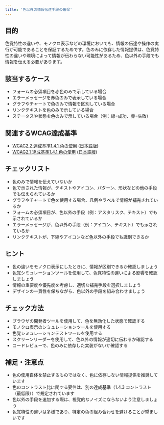 ```yaml
---
title: '色以外の情報伝達手段の確保'
---
```


## 目的

色覚特性の違いや、モノクロ表示などの環境においても、情報の伝達や操作の実行が可能であることを保証するためです。色のみに依存した情報提供は、色覚特性の違いや環境によって情報が伝わらない可能性があるため、色以外の手段でも情報を伝える必要があります。

## 該当するケース

- フォームの必須項目を赤色のみで示している場合
- エラーメッセージを赤色のみで表示している場合
- グラフやチャートで色のみで情報を区別している場合
- リンクテキストを色のみで示している場合
- ステータスや状態を色のみで示している場合（例：緑=成功、赤=失敗）

## 関連するWCAG達成基準

- [WCAG2.2 達成基準1.4.1 色の使用](https://www.w3.org/WAI/WCAG22/Understanding/use-of-color) ([日本語版](https://waic.jp/translations/WCAG21/Understanding/use-of-color))
- [WCAG2.1 達成基準1.4.1 色の使用](https://www.w3.org/WAI/WCAG21/Understanding/use-of-color) ([日本語版](https://waic.jp/translations/WCAG21/Understanding/use-of-color))

## チェックリスト

- 色のみで情報を伝えていないか
- 色で示された情報が、テキストやアイコン、パターン、形状などの他の手段でも伝えられているか
- グラフやチャートで色を使用する場合、凡例やラベルで情報が補完されているか
- フォームの必須項目が、色以外の手段（例：アスタリスク、テキスト）でも示されているか
- エラーメッセージが、色以外の手段（例：アイコン、テキスト）でも示されているか
- リンクテキストが、下線やアイコンなど色以外の手段でも識別できるか

## ヒント

- 色の違いをモノクロ表示にしたときに、情報が区別できるか確認しましょう
- 色覚シミュレーションツールを使用して、色覚特性の違いによる影響を確認しましょう
- 情報の重要度や優先度を考慮し、適切な補完手段を選択しましょう
- デザインの一貫性を保ちながら、色以外の手段を組み合わせましょう

## チェック方法

- ブラウザの開発者ツールを使用して、色を無効化した状態で確認する
- モノクロ表示のシミュレーションツールを使用する
- 色覚シミュレーションテストツールを使用する
- スクリーンリーダーを使用して、色以外の情報が適切に伝わるか確認する
- コードレビューで、色のみに依存した実装がないか確認する

## 補足・注意点

- 色の使用自体を禁止するものではなく、色に依存しない情報提供を推奨しています
- 色のコントラスト比に関する要件は、別の達成基準（1.4.3 コントラスト（最低限））で規定されています
- 色以外の手段を追加する際は、視覚的なノイズにならないよう注意しましょう
- 色覚特性の違いは多様であり、特定の色の組み合わせを避けることが望ましいです
